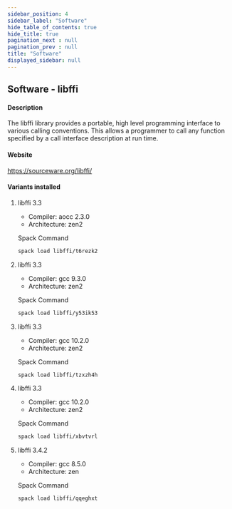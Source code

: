 ```yaml
---
sidebar_position: 4
sidebar_label: "Software"
hide_table_of_contents: true
hide_title: true
pagination_next : null
pagination_prev : null
title: "Software"
displayed_sidebar: null
---
```


## Software - libffi


#### Description
The libffi library provides a portable, high level programming interface to various calling conventions. This allows a programmer to call any function specified by a call interface description at run time.

#### Website
https://sourceware.org/libffi/

#### Variants installed

1. libffi 3.3

    - Compiler: aocc 2.3.0
    - Architecture: zen2

    Spack Command
    ```bash
    spack load libffi/t6rezk2
    ```

2. libffi 3.3

    - Compiler: gcc 9.3.0
    - Architecture: zen2

    Spack Command
    ```bash
    spack load libffi/y53ik53
    ```

3. libffi 3.3

    - Compiler: gcc 10.2.0
    - Architecture: zen2

    Spack Command
    ```bash
    spack load libffi/tzxzh4h
    ```

4. libffi 3.3

    - Compiler: gcc 10.2.0
    - Architecture: zen2

    Spack Command
    ```bash
    spack load libffi/xbvtvrl
    ```

5. libffi 3.4.2

    - Compiler: gcc 8.5.0
    - Architecture: zen

    Spack Command
    ```bash
    spack load libffi/qqeghxt
    ```

